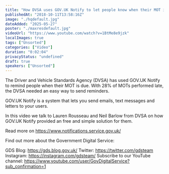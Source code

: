 ```yaml
---
title: "How DVSA uses GOV.UK Notify to let people know when their MOT is due"
publishedAt: "2018-10-11T13:58:16Z"
image: "./hqdefault.jpg"
dateAdded: "2025-05-27"
poster: "./maxresdefault.jpg"
videoUrl: "https://www.youtube.com/watch?v=1BtMe8e9jzk"
localImages: true
tags: ["Unsorted"]
categories: ["Video"]
duration: "0:02:04"
privacyStatus: "undefined"
draft: true
speakers: ["Unsorted"]
---
```

The Driver and Vehicle Standards Agency (DVSA) has used GOV.UK Notify to remind people when their MOT is due. With 28% of MOTs performed late, the DVSA needed an easy way to send reminders. 

GOV.UK Notify is a system that lets you send emails, text messages and letters to your users. 

In this video we talk to Lauren Rousseau and Neil Barlow from DVSA on how GOV.UK Notify provided an free and simple solution for them. 

Read more on https://www.notifications.service.gov.uk/

Find out more about the Government Digital Service:

GDS Blog: https://gds.blog.gov.uk/
Twitter: https://twitter.com/gdsteam 
Instagram: https://instagram.com/gdsteam/ 
Subscribe to our YouTube channel: 
https://www.youtube.com/user/GovDigitalService?sub_confirmation=1
